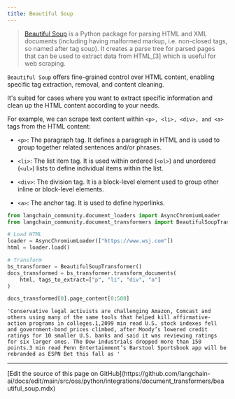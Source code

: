 ```yaml
---
title: Beautiful Soup
---
```


>[Beautiful Soup](https://www.crummy.com/software/BeautifulSoup/) is a Python package for parsing
> HTML and XML documents (including having malformed markup, i.e. non-closed tags, so named after tag soup).
> It creates a parse tree for parsed pages that can be used to extract data from HTML,[3] which
> is useful for web scraping.

`Beautiful Soup` offers fine-grained control over HTML content, enabling specific tag extraction, removal, and content cleaning.

It's suited for cases where you want to extract specific information and clean up the HTML content according to your needs.

For example, we can scrape text content within `<p>, <li>, <div>, and <a>` tags from the HTML content:

* `<p>`: The paragraph tag. It defines a paragraph in HTML and is used to group together related sentences and/or phrases.

* `<li>`: The list item tag. It is used within ordered (`<ol>`) and unordered (`<ul>`) lists to define individual items within the list.

* `<div>`: The division tag. It is a block-level element used to group other inline or block-level elements.

* `<a>`: The anchor tag. It is used to define hyperlinks.

```python
from langchain_community.document_loaders import AsyncChromiumLoader
from langchain_community.document_transformers import BeautifulSoupTransformer

# Load HTML
loader = AsyncChromiumLoader(["https://www.wsj.com"])
html = loader.load()
```

```python
# Transform
bs_transformer = BeautifulSoupTransformer()
docs_transformed = bs_transformer.transform_documents(
    html, tags_to_extract=["p", "li", "div", "a"]
)
```

```python
docs_transformed[0].page_content[0:500]
```

```output
'Conservative legal activists are challenging Amazon, Comcast and others using many of the same tools that helped kill affirmative-action programs in colleges.1,2099 min read U.S. stock indexes fell and government-bond prices climbed, after Moody’s lowered credit ratings for 10 smaller U.S. banks and said it was reviewing ratings for six larger ones. The Dow industrials dropped more than 150 points.3 min read Penn Entertainment’s Barstool Sportsbook app will be rebranded as ESPN Bet this fall as '
```

---

<Callout icon="pen-to-square" iconType="regular">
  [Edit the source of this page on GitHub](https://github.com/langchain-ai/docs/edit/main/src/oss/python/integrations/document_transformers/beautiful_soup.mdx)
</Callout>
